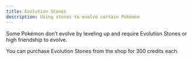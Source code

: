 ```yaml
---
title: Evolution Stones
description: Using stones to evolve certain Pokémon
---
```


Some Pokémon don’t evolve by leveling up and require Evolution Stones or high friendship to evolve.

You can purchase Evolution Stones from the shop for 300 credits each.
